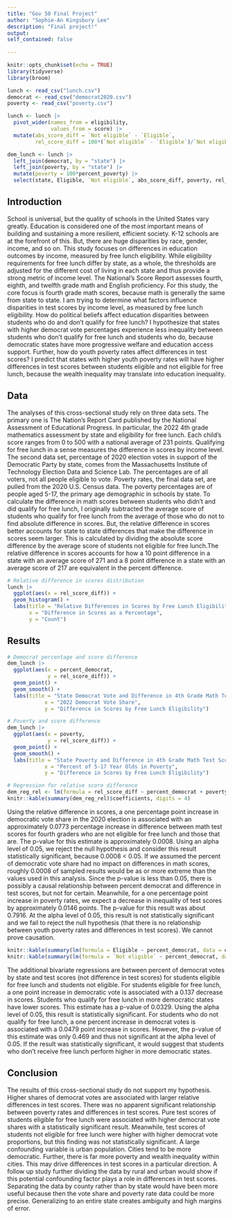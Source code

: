 ```yaml
---
title: "Gov 50 Final Project"
author: "Sophie-An Kingsbury Lee"
description: "Final project!"
output:
self_contained: false
    
---
```


```r
knitr::opts_chunk$set(echo = TRUE)
library(tidyverse)
library(broom)
```

```r
lunch <- read_csv("lunch.csv")
democrat <- read_csv("democrat2020.csv")
poverty <- read_csv("poverty.csv")
```

```r
lunch <- lunch |>
  pivot_wider(names_from = eligibility,
              values_from = score) |>
  mutate(abs_score_diff = `Not eligible` - `Eligible`,
         rel_score_diff = 100*(`Not eligible` - `Eligible`)/`Not eligible`)

dem_lunch <- lunch |> 
  left_join(democrat, by = "state") |>
  left_join(poverty, by = "state") |>
  mutate(poverty = 100*percent_poverty) |>
  select(state, Eligible, `Not eligible`, abs_score_diff, poverty, rel_score_diff, percent_democrat)
```

## Introduction
School is universal, but the quality of schools in the United States vary greatly. Education is considered one of the most important means of building and sustaining a more resilient, efficient society. K-12 schools are at the forefront of this. But, there are huge disparities by race, gender, income, and so on. This study focuses on differences in education outcomes by income, measured by free lunch eligibility. While eligibility requirements for free lunch differ by state, as a whole, the thresholds are adjusted for the different cost of living in each state and thus provide a strong metric of income level. The National’s Score Report assesses fourth, eighth, and twelfth grade math and English proficiency. For this study, the core focus is fourth grade math scores, because math is generally the same from state to state. I am trying to determine what factors influence disparities in test scores by income level, as measured by free lunch eligibility. How do political beliefs affect education disparities between students who do and don’t qualify for free lunch? I hypothesize that states with higher democrat vote percentages experience less inequality between students who don’t qualify for free lunch and students who do, because democratic states have more progressive welfare and education access support. Further, how do youth poverty rates affect differences in test scores? I predict that states with higher youth poverty rates will have higher differences in test scores between students eligible and not eligible for free lunch, because the wealth inequality may translate into education inequality.


## Data
The analyses of this cross-sectional study rely on three data sets. The primary one is The Nation’s Report Card published by the National Assessment of Educational Progress. In particular, the 2022 4th grade mathematics assessment by state and eligibility for free lunch. Each child’s score ranges from 0 to 500 with a national average of 231 points. Qualifying for free lunch in a sense measures the difference in scores by income level. The second data set, percentage of 2020 election votes in support of the Democratic Party by state, comes from the Massachusetts Institute of Technology Election Data and Science Lab. The percentages are of all voters, not all people eligible to vote. Poverty rates, the final data set, are pulled from the 2020 U.S. Census data. The poverty percentages are of people aged 5-17, the primary age demographic in schools by state.
To calculate the difference in math scores between students who didn’t and did qualify for free lunch, I originally subtracted the average score of students who qualify for free lunch from the average of those who do not to find absolute difference in scores. But, the relative difference in scores better accounts for state to state differences that make the difference in scores seem larger. This is calculated by dividing the absolute score difference by the average score of students not eligible for free lunch.The relative difference in scores accounts for how a 10 point difference in a state with an average score of 271 and a 8 point difference in a state with an average score of 217 are equivalent in the percent difference.

```r
# Relative difference in scores distribution 
lunch |>
  ggplot(aes(x = rel_score_diff)) +
  geom_histogram() +
  labs(title = "Relative Differences in Scores by Free Lunch Eligibility",
       x = "Difference in Scores as a Percentage",
       y = "Count")
```

## Results
```r
# Democrat percentage and score difference
dem_lunch |>
  ggplot(aes(x = percent_democrat, 
             y = rel_score_diff)) +
  geom_point() +
  geom_smooth() +
  labs(title = "State Democrat Vote and Difference in 4th Grade Math Test Scores",
            x = "2022 Democrat Vote Share",
            y = "Difference in Scores by Free Lunch Eligibility")
```

```r
# Poverty and score difference
dem_lunch |>
  ggplot(aes(x = poverty, 
             y = rel_score_diff)) +
  geom_point() +
  geom_smooth() +
  labs(title = "State Poverty and Difference in 4th Grade Math Test Scores",
            x = "Percent of 5-17 Year Olds in Poverty",
            y = "Difference in Scores by Free Lunch Eligibility")
```
```r
# Regression for relative score difference
dem_reg_rel <- lm(formula = rel_score_diff ~ percent_democrat + poverty, data = dem_lunch)
knitr::kable(summary(dem_reg_rel)$coefficients, digits = 4)
```

Using the relative difference in scores, a one percentage point increase in democratic vote share in the 2020 election is associated with an approximately 0.0773 percentage increase in difference between math test scores for fourth graders who are not eligible for free lunch and those that are. The p-value for this estimate is approximately 0.0008. Using an alpha level of 0.05, we reject the null hypothesis and consider this result statistically significant, because 0.0008 < 0.05. If we assumed the percent of democratic vote share had no impact on differences in math scores, roughly 0.0008 of sampled results would be as or more extreme than the values used in this analysis. Since the p-value is less than 0.05, there is possibly a causal relationship between percent democrat and difference in test scores, but not for certain.
Meanwhile, for a one percentage point increase in poverty rates, we expect a decrease in inequality of test scores by approximately 0.0146 points. The p-value for this result was about 0.7916. At the alpha level of 0.05, this result is not statistically significant and we fail to reject the null hypothesis (that there is no relationship between youth poverty rates and differences in test scores). We cannot prove causation.

```r
knitr::kable(summary(lm(formula = Eligible ~ percent_democrat, data = dem_lunch))$coefficients, digits = 4, caption = "Democrat Vote Share and Test Scores for Students Eligible for Free Lunch")
knitr::kable(summary(lm(formula = `Not eligible` ~ percent_democrat, data = dem_lunch))$coefficients, digits = 4, caption = "Democrat Vote Share and Test Scores for Students Not Eligible for Free Lunch")
```

The additional bivariate regressions are between percent of democrat votes by state and test scores (not difference in test scores) for students eligible for free lunch and students not eligible. For students eligible for free lunch, a one point increase in democratic vote is associated with a 0.137 decrease in scores. Students who qualify for free lunch in more democratic states have lower scores. This estimate has a p-value of 0.0329. Using the alpha level of 0.05, this result is statistically significant. For students who do not qualify for free lunch, a one percent increase in democrat votes is associated with a 0.0479 point increase in scores. However, the p-value of this estimate was only 0.469 and thus not significant at the alpha level of 0.05. If the result was statistically significant, it would suggest that students who don’t receive free lunch perform higher in more democratic states.

## Conclusion
The results of this cross-sectional study do not support my hypothesis. Higher shares of democrat votes are associated with larger relative differences in test scores. There was no apparent significant relationship between poverty rates and differences in test scores. Pure test scores of students eligible for free lunch were associated with higher democrat vote shares with a statistically significant result. Meanwhile, test scores of students not eligible for free lunch were higher with higher democrat vote proportions, but this finding was not statistically significant. 
A large confounding variable is urban population. Cities tend to be more democratic. Further, there is far more poverty and wealth inequality within cities. This may drive differences in test scores in a particular direction. A follow up study further dividing the data by rural and urban would show if this potential confounding factor plays a role in differences in test scores. Separating the data by county rather than by state would have been more useful because then the vote share and poverty rate data could be more precise. Generalizing to an entire state creates ambiguity and high margins of error. 
